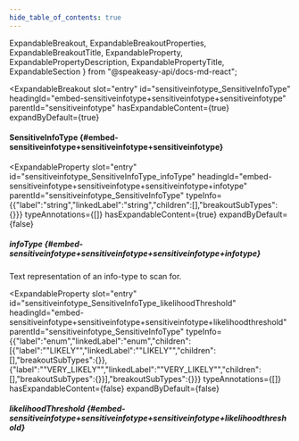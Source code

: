 ```yaml
---
hide_table_of_contents: true
---
```

  ExpandableBreakout,
  ExpandableBreakoutProperties,
  ExpandableBreakoutTitle,
  ExpandableProperty,
  ExpandablePropertyDescription,
  ExpandablePropertyTitle,
  ExpandableSection
} from "@speakeasy-api/docs-md-react";

<ExpandableSection>

<ExpandableBreakout
  slot="entry"
  id="sensitiveinfotype_SensitiveInfoType"
  headingId="embed-sensitiveinfotype+sensitiveinfotype+sensitiveinfotype"
  parentId="sensitiveinfotype"
  hasExpandableContent={true}
  expandByDefault={true}
>

<ExpandableBreakoutTitle slot="title">

#### SensitiveInfoType \{#embed-sensitiveinfotype+sensitiveinfotype+sensitiveinfotype\}

</ExpandableBreakoutTitle>

<ExpandableBreakoutProperties slot="properties">

<ExpandableProperty
  slot="entry"
  id="sensitiveinfotype_SensitiveInfoType_infoType"
  headingId="embed-sensitiveinfotype+sensitiveinfotype+sensitiveinfotype+infotype"
  parentId="sensitiveinfotype_SensitiveInfoType"
  typeInfo={{"label":"string","linkedLabel":"string","children":[],"breakoutSubTypes":{}}}
  typeAnnotations={[]}
  hasExpandableContent={true}
  expandByDefault={false}
>

<ExpandablePropertyTitle slot="title">

##### infoType \{#embed-sensitiveinfotype+sensitiveinfotype+sensitiveinfotype+infotype\}

</ExpandablePropertyTitle>

<ExpandablePropertyDescription slot="description">

Text representation of an info-type to scan for.

</ExpandablePropertyDescription>

</ExpandableProperty>

<ExpandableProperty
  slot="entry"
  id="sensitiveinfotype_SensitiveInfoType_likelihoodThreshold"
  headingId="embed-sensitiveinfotype+sensitiveinfotype+sensitiveinfotype+likelihoodthreshold"
  parentId="sensitiveinfotype_SensitiveInfoType"
  typeInfo={{"label":"enum","linkedLabel":"enum","children":[{"label":"\"LIKELY\"","linkedLabel":"\"LIKELY\"","children":[],"breakoutSubTypes":{}},{"label":"\"VERY_LIKELY\"","linkedLabel":"\"VERY_LIKELY\"","children":[],"breakoutSubTypes":{}}],"breakoutSubTypes":{}}}
  typeAnnotations={[]}
  hasExpandableContent={false}
  expandByDefault={false}
>

<ExpandablePropertyTitle slot="title">

##### likelihoodThreshold \{#embed-sensitiveinfotype+sensitiveinfotype+sensitiveinfotype+likelihoodthreshold\}

</ExpandablePropertyTitle>

</ExpandableProperty>

</ExpandableBreakoutProperties>

</ExpandableBreakout>

</ExpandableSection>